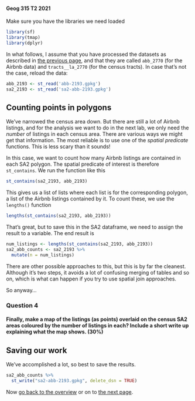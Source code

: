 #### Geog 315 T2 2021
Make sure you have the libraries we need loaded

```r
library(sf)
library(tmap)
library(dplyr)
```

In what follows, I assume that you have processed the datasets as described in [the previous page]((spatial-data-manipulation-03-spatial-filters.md)), and that they are called `abb_2770` (for the Airbnb data) and `tracts__la_2770` (for the census tracts). In case that's not the case, reload the data:

```r
abb_2193 <- st_read('abb-2193.gpkg')
sa2_2193 <- st_read('sa2-abb-2193.gpkg')
```

## Counting points in polygons
We've narrowed the census area down. But there are still a lot of Airbnb listings, and for the analysis we want to do in the next lab, we only need the _number_ of listings in each census area. There are various ways we might get that information. The most reliable is to use one of the _spatial predicate_ functions. This is less scary than it sounds!

In this case, we want to count how many Airbnb listings are contained in each SA2 polygon. The spatial predicate of interest is therefore `st_contains`. We run the function like this

```r
st_contains(sa2_2193, abb_2193)
```

This gives us a list of lists where each list is for the corresponding polygon, a list of the Airbnb listings contained by it. To count these, we use the `lengths()` function

```r
lengths(st_contains(sa2_2193, abb_2193))
```

That's great, but to save this in the SA2 dataframe, we need to assign the result to a variable. The end result is

```r
num_listings <- lengths(st_contains(sa2_2193, abb_2193))
sa2_abb_counts <- sa2_2193 %>%
  mutate(n = num_listings)
```

There are other possible approaches to this, but this is by far the cleanest. Although it's two steps, it avoids a lot of confusing merging of tables and so on, which is what can happen if you try to use spatial join approaches.

So anyway...

### **Question 4**
#### Finally, make a map of the listings (as points) overlaid on the census SA2 areas coloured by the number of listings in each? Include a short write up explaining what the map shows. (30%)

## Saving our work
We've accomplished a lot, so best to save the results.

```r
sa2_abb_counts %>%
  st_write("sa2-abb-2193.gpkg", delete_dsn = TRUE)
```

Now [go back to the overview](README.md) or on to [the next page](spatial-data-manipulation-05-assignment.md).

